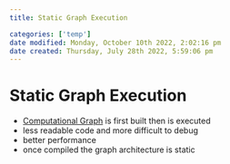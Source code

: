 ```yaml
---
title: Static Graph Execution

categories: ['temp']
date modified: Monday, October 10th 2022, 2:02:16 pm
date created: Thursday, July 28th 2022, 5:59:06 pm
---
```


# Static Graph Execution
- [Computational Graph](Computational%20Graph.qmd) is first built then is executed
- less readable code and more difficult to debug
- better performance
- once compiled the graph architecture is static




